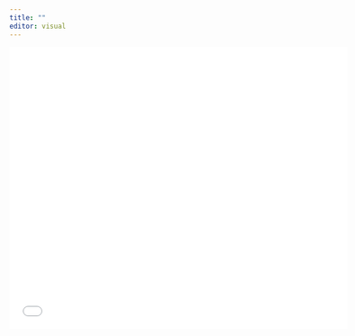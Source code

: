 ```yaml
---
title: ""
editor: visual
---
```


``` {=html}
<iframe src="cv/cv.pdf" style="width:600px; height:500px;" frameborder="0"></iframe>
```
